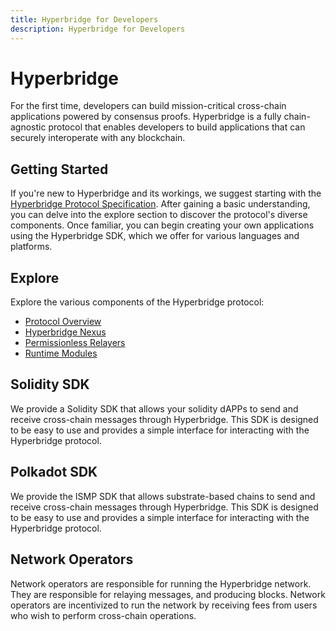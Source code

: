 ```yaml
---
title: Hyperbridge for Developers
description: Hyperbridge for Developers
---
```


# Hyperbridge

For the first time, developers can build mission-critical cross-chain applications powered by consensus proofs. Hyperbridge is a fully chain-agnostic protocol that enables developers to build applications that can securely interoperate with any blockchain.

## Getting Started

If you're new to Hyperbridge and its workings, we suggest starting with the [Hyperbridge Protocol Specification](notion://www.notion.so/protocol). After gaining a basic understanding, you can delve into the explore section to discover the protocol's diverse components. Once familiar, you can begin creating your own applications using the Hyperbridge SDK, which we offer for various languages and platforms.

## Explore

Explore the various components of the Hyperbridge protocol:

 - [Protocol Overview](/developers/explore/)
 - [Hyperbridge Nexus](/developers/explore/nexus)
 - [Permissionless Relayers](/developers/explore/relayers)
 - [Runtime Modules](/developers/explore/modules/)

## Solidity SDK

We provide a Solidity SDK that allows your solidity dAPPs to send and receive cross-chain messages through Hyperbridge. This SDK is designed to be easy to use and provides a simple interface for interacting with the Hyperbridge protocol.

## Polkadot SDK

We provide the ISMP SDK that allows substrate-based chains to send and receive cross-chain messages through Hyperbridge. This SDK is designed to be easy to use and provides a simple interface for interacting with the Hyperbridge protocol.

## Network Operators

Network operators are responsible for running the Hyperbridge network. They are responsible for relaying messages, and producing blocks. Network operators are incentivized to run the network by receiving fees from users who wish to perform cross-chain operations.
